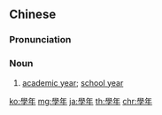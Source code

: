 {{also|学年}}
==Chinese==
{{zh-forms|s=学年}}

===Pronunciation===
{{zh-pron
|m=xuénián
|c=hok6 nin4
|mn=qz,tw,xm,zz:ha̍k-nî
|cat=n
}}

===Noun===
{{zh-noun}}

# [[academic year]]; [[school year]]

[[ko:學年]]
[[mg:學年]]
[[ja:學年]]
[[th:學年]]
[[chr:學年]]